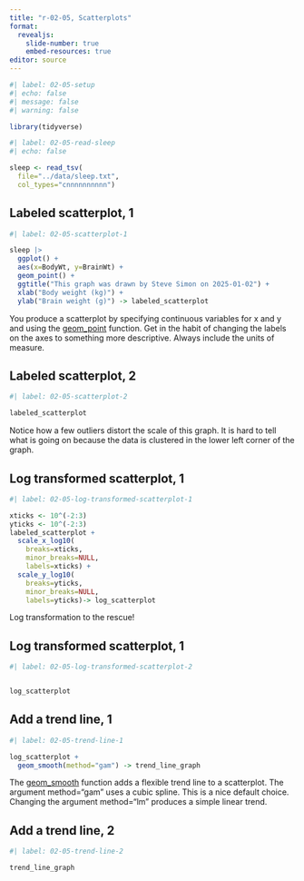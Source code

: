 ```yaml
---
title: "r-02-05, Scatterplots"
format: 
  revealjs:
    slide-number: true
    embed-resources: true
editor: source
---
```


```r
#| label: 02-05-setup
#| echo: false
#| message: false
#| warning: false

library(tidyverse)
```

```r
#| label: 02-05-read-sleep
#| echo: false

sleep <- read_tsv(
  file="../data/sleep.txt",
  col_types="cnnnnnnnnnn")
```

## Labeled scatterplot, 1

```r
#| label: 02-05-scatterplot-1

sleep |>
  ggplot() +
  aes(x=BodyWt, y=BrainWt) +
  geom_point() + 
  ggtitle("This graph was drawn by Steve Simon on 2025-01-02") +
  xlab("Body weight (kg)") +
  ylab("Brain weight (g)") -> labeled_scatterplot
```

::: notes

You produce a scatterplot by specifying continuous variables for x and y and using the [geom_point][ref4b] function. Get in the habit of changing the labels on the axes to something more descriptive. Always include the units of measure.

[ref4b]: https://ggplot2.tidyverse.org/reference/geom_point.html

:::

## Labeled scatterplot, 2

```r
#| label: 02-05-scatterplot-2

labeled_scatterplot
```

::: notes

Notice how a few outliers distort the scale of this graph. It is hard to tell what is going on because the data is clustered in the lower left corner of the graph.

:::

## Log transformed scatterplot, 1

```r
#| label: 02-05-log-transformed-scatterplot-1

xticks <- 10^(-2:3)
yticks <- 10^(-2:3)
labeled_scatterplot +
  scale_x_log10(
    breaks=xticks,
    minor_breaks=NULL,
    labels=xticks) +
  scale_y_log10(
    breaks=yticks,
    minor_breaks=NULL,
    labels=yticks)-> log_scatterplot
```

::: notes

Log transformation to the rescue!

:::

## Log transformed scatterplot, 1

```r
#| label: 02-05-log-transformed-scatterplot-2


log_scatterplot
```

## Add a trend line, 1

```r
#| label: 02-05-trend-line-1

log_scatterplot +
  geom_smooth(method="gam") -> trend_line_graph
```

::: note

The [geom_smooth][ref4c] function adds a flexible trend line to a scatterplot. The argument method="gam" uses a cubic spline. This is a nice default choice. Changing the argument method="lm" produces a simple linear trend.

[ref4c]: https://ggplot2.tidyverse.org/reference/geom_smooth.html

:::

## Add a trend line, 2

```r
#| label: 02-05-trend-line-2

trend_line_graph
```

